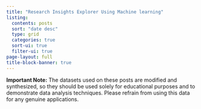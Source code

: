 ```yaml
---
title: "Research Insights Explorer Using Machine learning"
listing:
  contents: posts
  sort: "date desc"
  type: grid
  categories: true
  sort-ui: true
  filter-ui: true
page-layout: full
title-block-banner: true
---
```


**Important Note:** The datasets used on these posts are modified and synthesized, so they should be used solely for educational purposes and to demonstrate data analysis techniques. Please refrain from using this data for any genuine applications.
